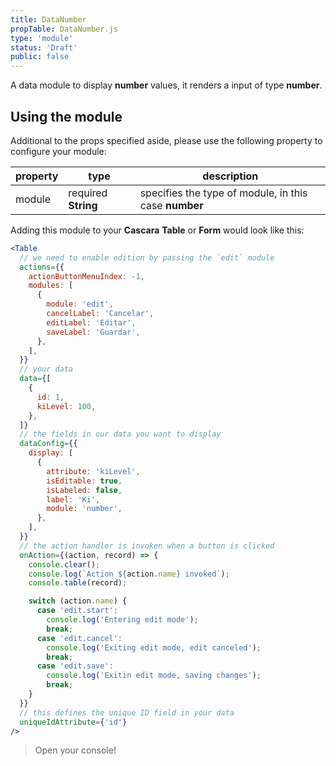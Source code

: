 ```yaml
---
title: DataNumber
propTable: DataNumber.js
type: 'module'
status: 'Draft'
public: false
---
```


A data module to display **number** values, it renders a input of type **number**.

## Using the module

Additional to the props specified aside, please use the following property to configure your module:

| property | type                | description                                           |
| -------- | ------------------- | ----------------------------------------------------- |
| module   | required **String** | specifies the type of module, in this case **number** |

Adding this module to your **Cascara** **Table** or **Form** would look like this:

```jsx
<Table
  // we need to enable edition by passing the `edit` module
  actions={{
    actionButtonMenuIndex: -1,
    modules: [
      {
        module: 'edit',
        cancelLabel: 'Cancelar',
        editLabel: 'Editar',
        saveLabel: 'Guardar',
      },
    ],
  }}
  // your data
  data={[
    {
      id: 1,
      kiLevel: 100,
    },
  ]}
  // the fields in our data you want to display
  dataConfig={{
    display: [
      {
        attribute: 'kiLevel',
        isEditable: true,
        isLabeled: false,
        label: 'Ki',
        module: 'number',
      },
    ],
  }}
  // the action handler is invoken when a button is clicked
  onAction={(action, record) => {
    console.clear();
    console.log(`Action ${action.name} invoked`);
    console.table(record);

    switch (action.name) {
      case 'edit.start':
        console.log('Entering edit mode');
        break;
      case 'edit.cancel':
        console.log('Exiting edit mode, edit canceled');
        break;
      case 'edit.save':
        console.log('Exitin edit mode, saving changes');
        break;
    }
  }}
  // this defines the unique ID field in your data
  uniqueIdAttribute={'id'}
/>
```

> Open your console!
